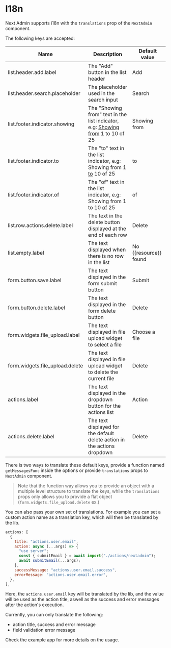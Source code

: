 # I18n

Next Admin supports i18n with the `translations` prop of the `NextAdmin` component.

The following keys are accepted:

| Name                            | Description                                                                           | Default value             |
| ------------------------------- | ------------------------------------------------------------------------------------- | ------------------------- |
| list.header.add.label           | The "Add" button in the list header                                                   | Add                       |
| list.header.search.placeholder  | The placeholder used in the search input                                              | Search                    |
| list.footer.indicator.showing   | The "Showing from" text in the list indicator, e.g: <u>Showing from</u> 1 to 10 of 25 | Showing from              |
| list.footer.indicator.to        | The "to" text in the list indicator, e.g: Showing from 1 <u>to</u> 10 of 25           | to                        |
| list.footer.indicator.of        | The "of" text in the list indicator, e.g: Showing from 1 to 10 <u>of</u> 25           | of                        |
| list.row.actions.delete.label   | The text in the delete button displayed at the end of each row                        | Delete                    |
| list.empty.label                | The text displayed when there is no row in the list                                   | No \{\{resource\}\} found |
| form.button.save.label          | The text displayed in the form submit button                                          | Submit                    |
| form.button.delete.label        | The text displayed in the form delete button                                          | Delete                    |
| form.widgets.file_upload.label  | The text displayed in file upload widget to select a file                             | Choose a file             |
| form.widgets.file_upload.delete | The text displayed in file upload widget to delete the current file                   | Delete                    |
| actions.label                   | The text displayed in the dropdown button for the actions list                        | Action                    |
| actions.delete.label            | The text displayed for the default delete action in the actions dropdown              | Delete                    |

There is two ways to translate these default keys, provide a function named `getMessagesFunc` inside the options or provide `translations` props to `NextAdmin` component.
> Note that the function way allows you to provide an object with a multiple level structure to translate the keys, while the `translations` props only allows you to provide a flat object (`form.widgets.file_upload.delete` ex.)

You can also pass your own set of translations. For example you can set a custom action name as a translation key, which will then be translated by the lib.

```js
actions: [
  {
    title: "actions.user.email",
    action: async (...args) => {
      "use server";
      const { submitEmail } = await import("./actions/nextadmin");
      await submitEmail(...args);
    },
    successMessage: "actions.user.email.success",
    errorMessage: "actions.user.email.error",
  },
],
```

Here, the `actions.user.email` key will be translated by the lib, and the value will be used as the action title, aswell as the success and error messages after the action's execution.

Currently, you can only translate the following:

- action title, success and error message
- field validation error message

Check the example app for more details on the usage.
